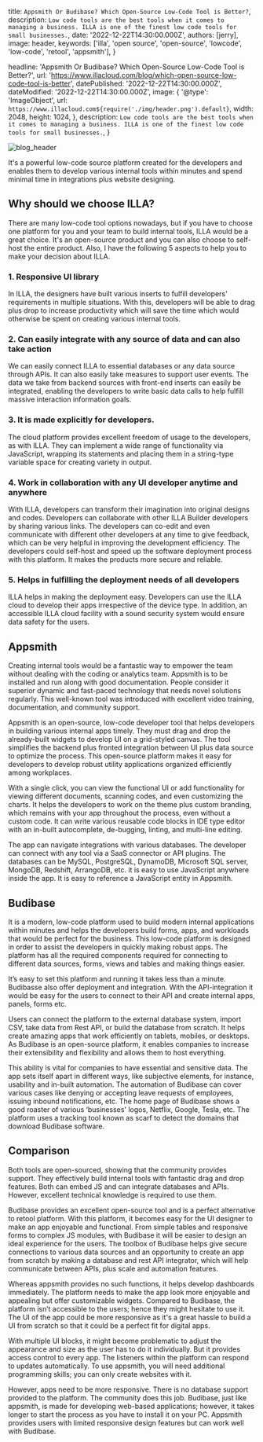 
  title: `Appsmith Or Budibase? Which Open-Source Low-Code Tool is Better?`,
  description: `Low code tools are the best tools when it comes to managing a business. ILLA is one of the finest low code tools for small businesses.`,
  date: '2022-12-22T14:30:00.000Z',
  authors: [jerry],
  image: header,
  keywords: ['illa', 'open source', 'open-source', 'lowcode', 'low-code', 'retool', 'appsmith'],
}

  headline: 'Appsmith Or Budibase? Which Open-Source Low-Code Tool is Better?',
  url: 'https://www.illacloud.com/blog/which-open-source-low-code-tool-is-better',
  datePublished: '2022-12-22T14:30:00.000Z',
  dateModified: '2022-12-22T14:30:00.000Z',
  image: {
    '@type': 'ImageObject',
    url: `https://www.illacloud.com${require('./img/header.png').default}`,
    width: 2048,
    height: 1024,
  },
  description: `Low code tools are the best tools when it comes to managing a business. ILLA is one of the finest low code tools for small businesses.`,
}

<img
  src={header}
  alt="blog_header"
/>

It's a powerful low-code source platform created for the developers and enables them to develop various internal tools within minutes and spend minimal time in integrations plus website designing.



##  Why should we choose ILLA?

There are many low-code tool options nowadays, but if you have to choose one platform for you and your team to build internal tools, ILLA would be a great choice. It's an open-source product and you can also choose to self-host the entire product. Also, I have the following 5 aspects to help you to make your decision about ILLA.

###  1. Responsive UI library

In ILLA, the designers have built various inserts to fulfill developers' requirements in multiple situations. With this, developers will be able to drag plus drop to increase productivity which will save the time which would otherwise be spent on creating various internal tools.

### 2. Can easily integrate with any source of data and can also take action

We can easily connect ILLA to essential databases or any data source through APIs. It can also easily take measures to support user events. The data we take from backend sources with front-end inserts can easily be integrated, enabling the developers to write basic data calls to help fulfill massive interaction information goals.

### 3. It is made explicitly for developers.

The cloud platform provides excellent freedom of usage to the developers, as with ILLA. They can implement a wide range of functionality via JavaScript, wrapping its statements and placing them in a string-type variable space for creating variety in output.

### 4. Work in collaboration with any UI developer anytime and anywhere

With ILLA, developers can transform their imagination into original designs and codes. Developers can collaborate with other ILLA Builder developers by sharing various links. The developers can co-edit and even communicate with different other developers at any time to give feedback, which can be very helpful in improving the development efficiency. The developers could self-host and speed up the software deployment process with this platform. It makes the products more secure and reliable.

### 5. Helps in fulfilling the deployment needs of all developers

ILLA helps in making the deployment easy. Developers can use the ILLA cloud to develop their apps irrespective of the device type. In addition, an accessible ILLA cloud facility with a sound security system would ensure data safety for the users.

## Appsmith

Creating internal tools would be a fantastic way to empower the team without dealing with the coding or analytics team. Appsmith is to be installed and run along with good documentation. People consider it superior dynamic and fast-paced technology that needs novel solutions regularly. This well-known tool was introduced with excellent video training, documentation, and community support.

Appsmith is an open-source, low-code developer tool that helps developers in building various internal apps timely. They must drag and drop the already-built widgets to develop UI on a grid-styled canvas. The tool simplifies the backend plus fronted integration between UI plus data source to optimize the process. This open-source platform makes it easy for developers to develop robust utility applications organized efficiently among workplaces.

With a single click, you can view the functional UI or add functionality for viewing different documents, scanning codes, and even customizing the charts. It helps the developers to work on the theme plus custom branding, which remains with your app throughout the process, even without a custom code. It can write various reusable code blocks in IDE type editor with an in-built autocomplete, de-bugging, linting, and multi-line editing.

The app can navigate integrations with various databases. The developer can connect with any tool via a SaaS connector or API plugins. The databases can be MySQL, PostgreSQL, DynamoDB, Microsoft SQL server, MongoDB, Redshift, ArrangoDB, etc. it is easy to use JavaScript anywhere inside the app. It is easy to reference a JavaScript entity in Appsmith.

## Budibase

It is a modern, low-code platform used to build modern internal applications within minutes and helps the developers build forms, apps, and workloads that would be perfect for the business. This low-code platform is designed in order to assist the developers in quickly making robust apps. The platform has all the required components required for connecting to different data sources, forms, views and tables and making things easier.

It’s easy to set this platform and running it takes less than a minute. Budibasse also offer deployment and integration. With the API-integration it would be easy for the users to connect to their API and create internal apps, panels, forms etc.

Users can connect the platform to the external database system, import CSV, take data from Rest API, or build the database from scratch. It helps create amazing apps that work efficiently on tablets, mobiles, or desktops. As Budibase is an open-source platform, it enables companies to increase their extensibility and flexibility and allows them to host everything.

This ability is vital for companies to have essential and sensitive data. The app sets itself apart in different ways, like subjective elements, for instance, usability and in-built automation. The automation of Budibase can cover various cases like denying or accepting leave requests of employees, issuing inbound notifications, etc. The home page of Budibase shows a good roaster of various ‘businesses' logos, Netflix, Google, Tesla, etc. The platform uses a tracking tool known as scarf to detect the domains that download Budibase software.

## Comparison

Both tools are open-sourced, showing that the community provides support. They effectively build internal tools with fantastic drag and drop features. Both can embed JS and can integrate databases and APIs. However, excellent technical knowledge is required to use them.

Budibase provides an excellent open-source tool and is a perfect alternative to retool platform. With this platform, it becomes easy for the UI designer to make an app enjoyable and functional. From simple tables and responsive forms to complex JS modules, with Budibase it will be easier to design an ideal experience for the users. The toolbox of Budibase helps give secure connections to various data sources and an opportunity to create an app from scratch by making a database and rest API integrator, which will help communicate between APIs, plus scale and automation features.

Whereas appsmith provides no such functions, it helps develop dashboards immediately. The platform needs to make the app look more enjoyable and appealing but offer customizable widgets. Compared to Budibase, the platform isn’t accessible to the users; hence they might hesitate to use it. The UI of the app could be more responsive as it's a great hassle to build a UI from scratch so that it could be a perfect fit for digital apps.

With multiple UI blocks, it might become problematic to adjust the appearance and size as the user has to do it individually. But it provides access control to every app. The listeners within the platform can respond to updates automatically. To use appsmith, you will need additional programming skills; you can only create websites with it.

However, apps need to be more responsive. There is no database support provided to the platform. The community does this job. Budibase, just like appsmith, is made for developing web-based applications; however, it takes longer to start the process as you have to install it on your PC. Appsmith provides users with limited responsive design features but can work well with Budibase.
